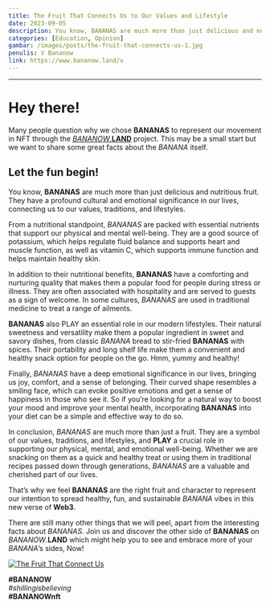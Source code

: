 ```yaml
---
title: The Fruit That Connects Us to Our Values and Lifestyle
date: 2023-09-05
description: You know, BANANAS are much more than just delicious and nutritious fruit. They have a profound cultural and emotional significance in our lives, connecting us to our values, traditions, and lifestyles. So, BANANAS are much more than just a fruit. That’s why we feel BANANAS are the right fruit and character to represent our intention.
categories: [Education, Opinion]
gambar: /images/posts/the-fruit-that-connects-us-1.jpg
penulis: V Bananow
link: https://www.bananow.land/v
---
```


---

# Hey there!

Many people question why we chose **BANANAS** to represent our movement in NFT through the [_BANANOW_.**LAND**](https://www.bananow.land/ "BANANOW.LAND Official Website") project. This may be a small start but we want to share some great facts about the _BANANA_ itself.

## Let the fun begin!

You know, **BANANAS** are much more than just delicious and nutritious fruit. They have a profound cultural and emotional significance in our lives, connecting us to our values, traditions, and lifestyles.

From a nutritional standpoint, _BANANAS_ are packed with essential nutrients that support our physical and mental well-being. They are a good source of potassium, which helps regulate fluid balance and supports heart and muscle function, as well as vitamin C, which supports immune function and helps maintain healthy skin.

In addition to their nutritional benefits, **BANANAS** have a comforting and nurturing quality that makes them a popular food for people during stress or illness. They are often associated with hospitality and are served to guests as a sign of welcome. In some cultures, _BANANAS_ are used in traditional medicine to treat a range of ailments.

**BANANAS** also PLAY an essential role in our modern lifestyles. Their natural sweetness and versatility make them a popular ingredient in sweet and savory dishes, from classic _BANANA_ bread to stir-fried **BANANAS** with spices. Their portability and long shelf life make them a convenient and healthy snack option for people on the go. Hmm, yummy and healthy!

Finally, _BANANAS_ have a deep emotional significance in our lives, bringing us joy, comfort, and a sense of belonging. Their curved shape resembles a smiling face, which can evoke positive emotions and get a sense of happiness in those who see it. So if you’re looking for a natural way to boost your mood and improve your mental health, incorporating **BANANAS** into your diet can be a simple and effective way to do so.

In conclusion, _BANANAS_ are much more than just a fruit. They are a symbol of our values, traditions, and lifestyles, and **PLAY** a crucial role in supporting our physical, mental, and emotional well-being. Whether we are snacking on them as a quick and healthy treat or using them in traditional recipes passed down through generations, _BANANAS_ are a valuable and cherished part of our lives.

That’s why we feel **BANANAS** are the right fruit and character to represent our intention to spread healthy, fun, and sustainable _BANANA_ vibes in this new verse of **Web3**.

There are still many other things that we will peel, apart from the interesting facts about _BANANAS_. Join us and discover the other side of **BANANAS** on _BANANOW_.**LAND** which might help you to see and embrace more of your _BANANA_’s sides, Now!

[![The Fruit That Connect Us](/images/posts/the-fruit-that-connects-us.jpg)](/images/posts/the-fruit-that-connects-us.jpg "The Fruit That Connect Us")

**#BANANOW**\
_#shillingisbelieving_\
**#BANANOWnft**
